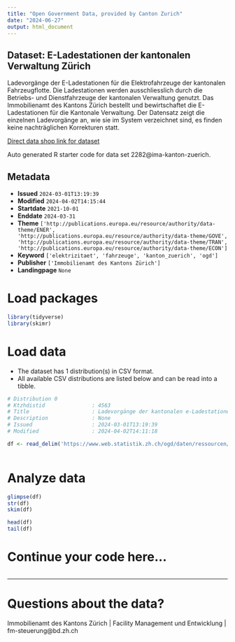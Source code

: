 ```yaml
---
title: "Open Government Data, provided by Canton Zurich"
date: "2024-06-27"
output: html_document
---
```


## Dataset: E-Ladestationen der kantonalen Verwaltung Zürich

Ladevorgänge der E-Ladestationen für die Elektrofahrzeuge der kantonalen Fahrzeugflotte. Die Ladestationen werden ausschliesslich durch die Betriebs- und Dienstfahrzeuge der kantonalen Verwaltung genutzt. Das Immobilienamt des Kantons Zürich bestellt und bewirtschaftet die E-Ladestationen für die Kantonale Verwaltung. Der Datensatz zeigt die einzelnen Ladevorgänge an, wie sie im System verzeichnet sind, es finden keine nachträglichen Korrekturen statt.

[Direct data shop link for dataset](https://www.zh.ch/de/politik-staat/statistik-daten/datenkatalog.html#/datasets/2282@ima-kanton-zuerich)

Auto generated R starter code for data set 2282@ima-kanton-zuerich.

## Metadata

- **Issued** `2024-03-01T13:19:39`
- **Modified** `2024-04-02T14:15:44`
- **Startdate** `2021-10-01`
- **Enddate** `2024-03-31`
- **Theme** `['http://publications.europa.eu/resource/authority/data-theme/ENER', 'http://publications.europa.eu/resource/authority/data-theme/GOVE', 'http://publications.europa.eu/resource/authority/data-theme/TRAN', 'http://publications.europa.eu/resource/authority/data-theme/ECON']`
- **Keyword** `['elektrizitaet', 'fahrzeuge', 'kanton_zuerich', 'ogd']`
- **Publisher** `['Immobilienamt des Kantons Zürich']`
- **Landingpage** `None`


# Load packages

```r

library(tidyverse)
library(skimr)

```

# Load data

-   The dataset has 1 distribution(s) in CSV format.
-   All available CSV distributions are listed below and can be read into a tibble.

```r

# Distribution 0
# Ktzhdistid               : 4563
# Title                    : Ladevorgänge der kantonalen e-Ladestationen
# Description              : None
# Issued                   : 2024-03-01T13:19:39
# Modified                 : 2024-04-02T14:11:18

df <- read_delim('https://www.web.statistik.zh.ch/ogd/daten/ressourcen/KTZH_00002282_00004563.csv')



```

# Analyze data

```r

glimpse(df)
str(df)
skim(df)

head(df)
tail(df)

```

# Continue your code here...

```r

```

------------------------------------------------------------------------

# Questions about the data?

Immobilienamt des Kantons Zürich | Facility Management und Entwicklung | fm-steuerung@bd.zh.ch
